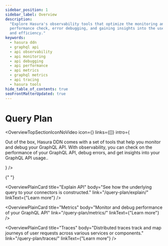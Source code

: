 ```yaml
---
sidebar_position: 1
sidebar_label: Overview
description:
  "Explore Hasura's observability tools that optimize the monitoring and debugging of your GraphQL API. Learn about
  performance check, error debugging, and gaining insights into the use of your GraphQL API for increased productivity
  and efficiency."
keywords:
  - hasura ddn
  - graphql api
  - api observability
  - api monitoring
  - api debugging
  - api performance
  - api metrics
  - graphql metrics
  - api tracing
  - hasura tools
hide_table_of_contents: true
seoFrontMatterUpdated: true
---
```



# Query Plan

<OverviewTopSectionIconNoVideo
  icon={<Icon />}
  links={[]}
  intro={
    <div>
      <p>
        Out of the box, Hasura DDN comes with a set of tools that help you monitor and debug your GraphQL API. With
        observability, you can check on the performance of your GraphQL API, debug errors, and get insights into your
        GraphQL API usage..
      </p>
    </div>
  }
/>

<div className="overview-gallery card-wrapper">

{" "}

<OverviewPlainCard
  title="Explain API"
  body="See how the underlying query to your connectors is constructed."
  link="/query-plan/explain/"
  linkText={"Learn more"}
/>

<OverviewPlainCard title="Metrics" body="Monitor and debug performance of your GraphQL API" link="/query-plan/metrics/" linkText={"Learn more"} />

  <OverviewPlainCard
    title="Traces"
    body="Distributed traces track and map journeys of user requests across various services or components."
    link="/query-plan/traces/"
    linkText={"Learn more"}
  />
</div>

